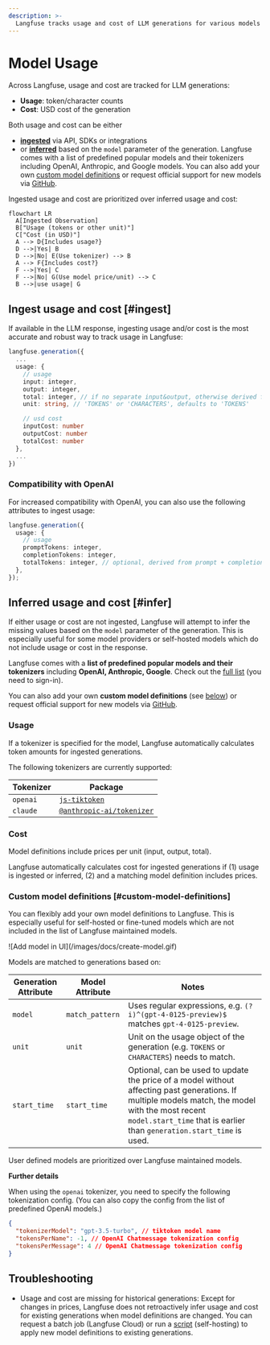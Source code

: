 ```yaml
---
description: >-
  Langfuse tracks usage and cost of LLM generations for various models (incl OpenAI, Anthropic, Google, and more). Add your own model definitions to track any model or custom pricing.
---
```


# Model Usage

Across Langfuse, usage and cost are tracked for LLM generations:

- **Usage**: token/character counts
- **Cost**: USD cost of the generation

Both usage and cost can be either

- [**ingested**](#ingest) via API, SDKs or integrations
- or [**inferred**](#infer) based on the `model` parameter of the generation. Langfuse comes with a list of predefined popular models and their tokenizers including OpenAI, Anthropic, and Google models. You can also add your own [custom model definitions](#custom-model-definitions) or request official support for new models via [GitHub](/issue).

Ingested usage and cost are prioritized over inferred usage and cost:

```mermaid
flowchart LR
  A[Ingested Observation]
  B["Usage (tokens or other unit)"]
  C["Cost (in USD)"]
  A --> D{Includes usage?}
  D -->|Yes| B
  D -->|No| E(Use tokenizer) --> B
  A --> F{Includes cost?}
  F -->|Yes| C
  F -->|No| G(Use model price/unit) --> C
  B -->|use usage| G
```

## Ingest usage and cost [#ingest]

If available in the LLM response, ingesting usage and/or cost is the most accurate and robust way to track usage in Langfuse:

```typescript
langfuse.generation({
  ...
  usage: {
    // usage
    input: integer,
    output: integer,
    total: integer, // if no separate input&output, otherwise derived from input + output
    unit: string, // 'TOKENS' or 'CHARACTERS', defaults to 'TOKENS'

    // usd cost
    inputCost: number
    outputCost: number
    totalCost: number
  },
  ...
})
```

### Compatibility with OpenAI

For increased compatibility with OpenAI, you can also use the following attributes to ingest usage:

```typescript
langfuse.generation({
  usage: {
    // usage
    promptTokens: integer,
    completionTokens: integer,
    totalTokens: integer, // optional, derived from prompt + completion
  },
});
```

## Inferred usage and cost [#infer]

If either usage or cost are not ingested, Langfuse will attempt to infer the missing values based on the `model` parameter of the generation. This is especially useful for some model providers or self-hosted models which do not include usage or cost in the response.

Langfuse comes with a **list of predefined popular models and their tokenizers** including **OpenAI, Anthropic, Google**. Check out the [full list](https://cloud.langfuse.com/project/clkpwwm0m000gmm094odg11gi/models) (you need to sign-in).

You can also add your own **custom model definitions** (see [below](#custom-model-definitions)) or request official support for new models via [GitHub](/issue).

### Usage

If a tokenizer is specified for the model, Langfuse automatically calculates token amounts for ingested generations.

The following tokenizers are currently supported:

| Tokenizer | Package                                                                            |
| --------- | ---------------------------------------------------------------------------------- |
| `openai`  | [`js-tiktoken`](https://www.npmjs.com/package/js-tiktoken)                         |
| `claude`  | [`@anthropic-ai/tokenizer`](https://www.npmjs.com/package/@anthropic-ai/tokenizer) |

### Cost

Model definitions include prices per unit (input, output, total).

Langfuse automatically calculates cost for ingested generations if (1) usage is ingested or inferred, (2) and a matching model definition includes prices.

### Custom model definitions [#custom-model-definitions]

You can flexibly add your own model definitions to Langfuse. This is especially useful for self-hosted or fine-tuned models which are not included in the list of Langfuse maintained models.

<Frame border>![Add model in UI](/images/docs/create-model.gif)</Frame>

Models are matched to generations based on:

| Generation Attribute | Model Attribute | Notes                                                                                                                                                                                                                      |
| -------------------- | --------------- | -------------------------------------------------------------------------------------------------------------------------------------------------------------------------------------------------------------------------- |
| `model`              | `match_pattern` | Uses regular expressions, e.g. `(?i)^(gpt-4-0125-preview)$` matches `gpt-4-0125-preview`.                                                                                                                                  |
| `unit`               | `unit`          | Unit on the usage object of the generation (e.g. `TOKENS` or `CHARACTERS`) needs to match.                                                                                                                                 |
| `start_time`         | `start_time`    | Optional, can be used to update the price of a model without affecting past generations. If multiple models match, the model with the most recent `model.start_time` that is earlier than `generation.start_time` is used. |

User defined models are prioritized over Langfuse maintained models.

**Further details**

When using the `openai` tokenizer, you need to specify the following tokenization config. (You can also copy the config from the list of predefined OpenAI models.)

```json
{
  "tokenizerModel": "gpt-3.5-turbo", // tiktoken model name
  "tokensPerName": -1, // OpenAI Chatmessage tokenization config
  "tokensPerMessage": 4 // OpenAI Chatmessage tokenization config
}
```

## Troubleshooting

- Usage and cost are missing for historical generations: Except for changes in prices, Langfuse does not retroactively infer usage and cost for existing generations when model definitions are changed. You can request a batch job (Langfuse Cloud) or run a [script](/docs/deployment/self-host#migrate-models) (self-hosting) to apply new model definitions to existing generations.
